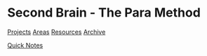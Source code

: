 = Second Brain - The Para Method =

[[Projects]]
[[Areas]]
[[Resources]]
[[Archive]]

[[Quick Notes]]
